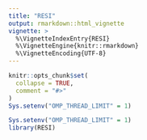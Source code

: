 ```yaml
---
title: "RESI"
output: rmarkdown::html_vignette
vignette: >
  %\VignetteIndexEntry{RESI}
  %\VignetteEngine{knitr::rmarkdown}
  %\VignetteEncoding{UTF-8}
---
```


```r
knitr::opts_chunk$set(
  collapse = TRUE,
  comment = "#>"
)
Sys.setenv("OMP_THREAD_LIMIT" = 1)
```

```r
Sys.setenv("OMP_THREAD_LIMIT" = 1)
library(RESI)
```
